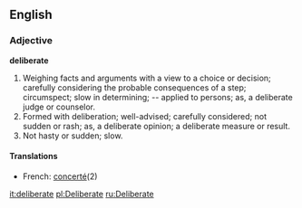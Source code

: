 ==English==

===Adjective===

'''deliberate'''

#Weighing facts and arguments with a view to a choice or decision; carefully considering the probable consequences of a step; circumspect; slow in determining; -- applied to persons; as, a deliberate judge or counselor.
#Formed with deliberation; well-advised; carefully considered; not sudden or rash; as, a deliberate opinion; a deliberate measure or result.
#Not hasty or sudden; slow.

====Translations====
*French: [[concerté]](2)

[[it:deliberate]]
[[pl:Deliberate]]
[[ru:Deliberate]]